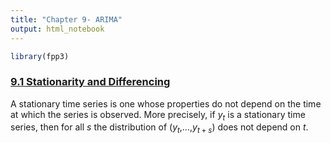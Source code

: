 ```yaml
---
title: "Chapter 9- ARIMA"
output: html_notebook
---
```


```r
library(fpp3)
```

### [9.1 Stationarity and Differencing](https://otexts.com/fpp3/stationarity.html)

A stationary time series is one whose properties do not depend on the time at which the series is observed. More precisely, if $y_t$ is a stationary time series, then for all *s* the distribution of ($y_t$,...,$y_{t+s}$) does not depend on *t*.